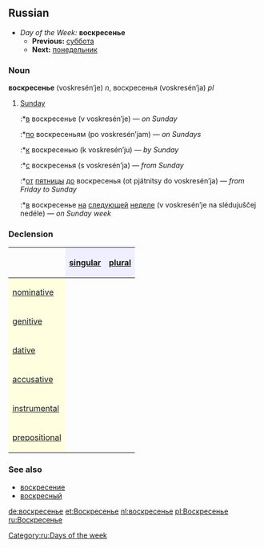 ==Russian==
*''Day of the Week:'' '''воскресенье'''
**'''Previous:''' [[суббота]]
**'''Next:''' [[понедельник]]

===Noun===
'''воскресенье''' (voskresén’je) ''n'', воскресенья (voskresén’ja) ''pl''

# [[Sunday]]
#:*[[в]] воскресенье (v voskresén’je) — ''on Sunday''
#:*[[по]] воскресеньям (po voskresén’jam) — ''on Sundays''
#:*[[к]] воскресенью (k voskresén’ju) — ''by Sunday''
#:*[[с]] воскресенья (s voskresén’ja) — ''from Sunday''
#:*[[от]] [[пятница|пятницы]] [[до]] воскресенья (ot pjátnitsy do voskresén’ja) — ''from Friday to Sunday''
#:*[[в]] воскресенье [[на]] [[следующий|следующей]] [[неделя|неделе]] (v voskresén’je na slédujuščej nedéle) — ''on Sunday week''

===Declension===
{| border="1" cellpadding="4" cellspacing="0"
!
! style="background-color: #EFEFFF" align="center"|[[singular]]
! style="background-color: #EFEFFF" align="center"|[[plural]]
|-
! style="background-color: #FFFFE0" align="left"|[[nominative case|nominative]]
| align="center"|{{RUchar|воскресе́нье}}
| align="center"|{{RUchar|воскресе́нья}}
|-
! style="background-color: #FFFFE0" align="left"|[[genitive case|genitive]]
| align="center"|{{RUchar|воскресе́нья}}
| align="center"|{{RUchar|воскресе́ний}}
|-
! style="background-color: #FFFFE0" align="left"|[[dative case|dative]]
| align="center"|{{RUchar|воскресе́нью}}
| align="center"|{{RUchar|воскресе́ньям}}
|-
! style="background-color: #FFFFE0" align="left"|[[accusative case|accusative]]
| align="center"|{{RUchar|воскресе́нье}}
| align="center"|{{RUchar|воскресе́нья}}
|-
! style="background-color: #FFFFE0" align="left"|[[instrumental case|instrumental]]
| align="center"|{{RUchar|воскресе́ньем}}
| align="center"|{{RUchar|воскресе́ньями}}
|-
! style="background-color: #FFFFE0" align="left"|[[prepositional case|prepositional]]
| align="center"|{{RUchar|о воскресе́нье}}
| align="center"|{{RUchar|о воскресе́ньях}}
|}

===See also===
*[[воскресение]]
*[[воскресный]]

[[Category:ru:Days of the week]]

[[de:воскресенье]]
[[et:Воскресенье]]
[[nl:воскресенье]]
[[pl:Воскресенье]]
[[ru:Воскресенье]]
